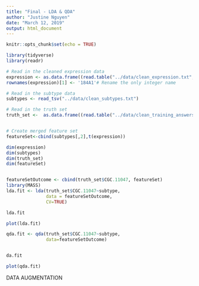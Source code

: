```yaml
---
title: "Final - LDA & QDA"
author: "Justine Nguyen"
date: "March 12, 2019"
output: html_document
---
```


```r
knitr::opts_chunk$set(echo = TRUE)
```

```r
library(tidyverse)
library(readr)
```


```r
# Read in the cleaned expression data
expression <- as.data.frame((read.table("../data/clean_expression.txt", row.names=1 )))
rownames(expression)[1] <- '184A1'# Rename the only integer name

# Read in the subtype data
subtypes <- read_tsv("../data/clean_subtypes.txt")

# Read in the truth set
truth_set <-  as.data.frame((read.table("../data/clean_training_answers.txt", row.names=1 )))


# Create merged feature set
featureSet<-cbind(subtypes[,2],t(expression))

dim(expression)
dim(subtypes)
dim(truth_set)
dim(featureSet)
```

```r

```


```r
featureSetOutcome <- cbind(truth_set$CGC.11047, featureSet)
library(MASS)
lda.fit <- lda(truth_set$CGC.11047~subtype, 
               data = featureSetOutcome,
               CV=TRUE)

lda.fit

plot(lda.fit)
```

```r
qda.fit <- qda(truth_set$CGC.11047~subtype, 
               data=featureSetOutcome)


da.fit

plot(qda.fit)
```

DATA AUGMENTATION
